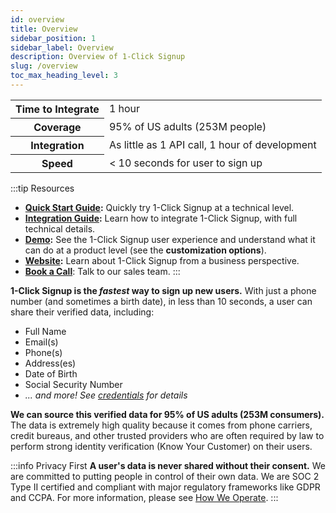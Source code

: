 ```yaml
---
id: overview
title: Overview
sidebar_position: 1
sidebar_label: Overview
description: Overview of 1-Click Signup
slug: /overview
toc_max_heading_level: 3
---
```




<table>
    <tr>
        <th>Time to Integrate</th>
        <td>1 hour</td>
    </tr>
    <tr>
        <th>Coverage</th>
        <td>95% of US adults (253M people)</td>
    </tr>
    <tr>
        <th>Integration</th>
        <td>As little as 1 API call, 1 hour of development</td>
    </tr>
    <tr>
        <th>Speed</th>
        <td>< 10 seconds for user to sign up</td>
    </tr>
</table>


:::tip Resources
- **[Quick Start Guide](./quick-start-guide):** Quickly try 1-Click Signup at a technical level.
- **[Integration Guide](./integration-guide):** Learn how to integrate 1-Click Signup, with full technical details.
- **[Demo](https://1-click.demo.verified.inc):** See the 1-Click Signup user experience and understand what it can do at a product level (see the **customization options**).
- **[Website](https://verified.inc):** Learn about 1-Click Signup from a business perspective.
- **[Book a Call](https://calendly.com/verified-inc/intro-with-verified?text_color=000000&primary_color=0dbc3d)**: Talk to our sales team.
:::

**1-Click Signup is the _fastest_ way to sign up new users.** With just a phone number (and sometimes a birth date), in less than 10 seconds, a user can share their verified data, including:
- Full Name
- Email(s)
- Phone(s)
- Address(es)
- Date of Birth
- Social Security Number
- _... and more! See [credentials](./types#credentials) for details_

**We can source this verified data for 95% of US adults (253M consumers).** The data is extremely high quality because it comes from phone carriers, credit bureaus, and other trusted providers who are often required by law to perform strong identity verification (Know Your Customer) on their users.

:::info Privacy First
**A user's data is never shared without their consent.** We are committed to putting people in control of their own data. We are SOC 2 Type II certified and compliant with major regulatory frameworks like GDPR and CCPA. For more information, please see [How We Operate](https://www.verified.inc/how-we-operate).
:::